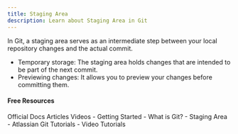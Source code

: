 ```yaml
---
title: Staging Area
description: Learn about Staging Area in Git
---
```

In Git, a staging area serves as an intermediate step between your local repository changes and the actual commit.

- Temporary storage: The staging area holds changes that are intended to be part of the next commit.
- Previewing changes: It allows you to preview your changes before committing them.

#### Free Resources

<Tabs defaultValue="official">
<TabsList>
<TabsTrigger value="official">Official Docs</TabsTrigger>
<TabsTrigger value="article">Articles</TabsTrigger>
<TabsTrigger value="video">Videos</TabsTrigger>
</TabsList>

<TabsContent value="official">
<Note type="note" title="official">
- <Link href="https://git-scm.com/book/en/v2/Getting-Started-What-is-Git%3F#:~:text=The%20staging%20area%20is%20a,area%E2%80%9D%20works%20just%20as%20well.">Getting Started - What is Git? - Staging Area</Link>
</Note>
</TabsContent>
<TabsContent value="article">
<Note type="note" title="article">
- <Link href="https://www.atlassian.com/git/tutorials">Atlassian Git Tutorials</Link>
</Note>
</TabsContent>
<TabsContent value="video">
<Note type="note" title="video">
- <Link href="https://www.youtube.com/results?search_query=git+staging-area+tutorial">Video Tutorials</Link>
</Note>
</TabsContent>
</Tabs>

<Outlet path="2-git-basics/commands/staging-area" />
